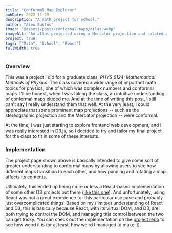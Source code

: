 ```yaml
---
title: "Conformal Map Explorer"
pubDate: 2022-11-29
description: "A math project for school."
author: "Alex Bustos"
image: "@assets/posts/conformal-maps/atlas.webp"
imageAlt: "An atlas projected using a Mercator projection and rotated at an off-normal angle."
project: true
tags: ["Math", "School", "React"]
fullWidth: true
---
```



<div class="py-2">
    <ExternalPage client:load link="https://alexbustos.com/phys-6124" />
</div>

### Overview

This was a project I did for a graduate class, _PHYS 6124: Mathematical Methods of Physics_. The
class covered a wide range of important math topics for physics, one of which was complex numbers
and conformal maps. I'll be honest, when I was taking the class, an intuitive understanding of
conformal maps eluded me. And at the time of writing this post, I still can't say I really
understand them that well. At the very least, I could appreciate that some prominent map projections
-- such as the stereographic projection and the Mercator projection -- were conformal.

At the time, I was just starting to explore frontend web development, and I was really interested in
D3.js, so I decided to try and tailor my final project for the class to fit in some of these
interests.

### Implementation

The project page shown above is basically intended to give some sort of greater understanding to
conformal maps by allowing users to see how different maps transition to each other, and how panning
and rotating a map affects its contents.

Ultimately, this ended up being more or less a React-based implementation of some other D3 projects
out there ([like this one](https://observablehq.com/@d3/projection-transitions)). And unfortunately,
using React was not a great experience for this particular use case and probably just
overcomplicated things. Based on my (limited) understanding of React and D3, this is basically
because React, with its virtual DOM, and D3, are both trying to control the DOM, and managing this
control between the two can get tricky. You can check out the implementation on the [project
repo](https://github.com/bustosalex1/phys-6124) to see how weird it is (or at least, how weird I
managed to make it).

